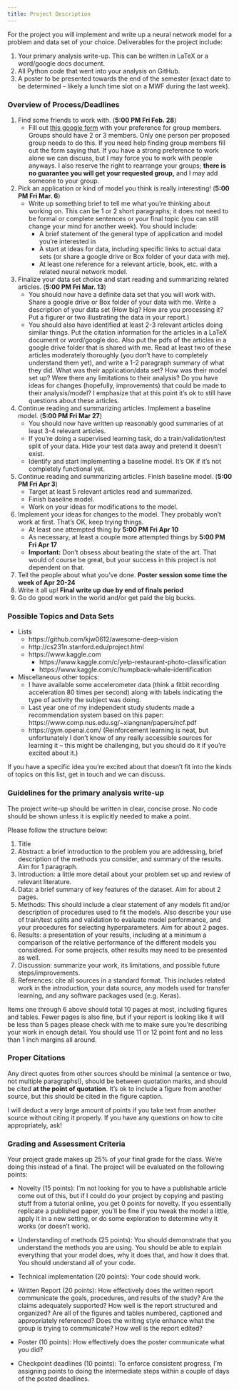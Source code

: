 ```yaml
---
title: Project Description
---
```


For the project you will implement and write up a neural network model for a problem and data set of your choice.  Deliverables for the project include:

 1. Your primary analysis write-up.  This can be written in LaTeX or a word/google docs document.
 2. All Python code that went into your analysis on GitHub.
 3. A poster to be presented towards the end of the semester (exact date to be determined -- likely a lunch time slot on a MWF during the last week).

### Overview of Process/Deadlines

1. Find some friends to work with. (**5:00 PM Fri Feb. 28**)
    * Fill out [this google form](https://docs.google.com/forms/d/e/1FAIpQLSdm7HjG6rlBBsGfWq-mcXy4b2RPiZxsKGgdwZQOyPSP5Ig9Yw/viewform?usp=sf_link) with your preference for group members.  Groups should have 2 or 3 members.  Only one person per proposed group needs to do this.  If you need help finding group members fill out the form saying that.  If you have a strong preference to work alone we can discuss, but I may force you to work with people anyways.  I also reserve the right to rearrange your groups; **there is no guarantee you will get your requested group,** and I may add someone to your group.
2. Pick an application or kind of model you think is really interesting! (**5:00 PM Fri Mar. 6**)
    * Write up something brief to tell me what you're thinking about working on.  This can be 1 or 2 short paragraphs; it does not need to be formal or complete sentences or your final topic (you can still change your mind for another week).  You should include:
        * A brief statement of the general type of application and model you're interested in
        * A start at ideas for data, including specific links to actual data sets (or share a google drive or Box folder of your data with me).
        * At least one reference for a relevant article, book, etc. with a related neural network model.
3. Finalize your data set choice and start reading and summarizing related articles. (**5:00 PM Fri Mar. 13**)
    * You should now have a definite data set that you will work with.  Share a google drive or Box folder of your data with me.  Write a description of your data set (How big?  How are you processing it?  Put a figurer or two illustrating the data in your report.)
    * You should also have identified at least 2-3 relevant articles doing similar things.  Put the citation information for the articles in a LaTeX document or word/google doc.  Also put the pdfs of the articles in a google drive folder that is shared with me.  Read at least two of these articles moderately thoroughly (you don't have to completely understand them yet), and write a 1-2 paragraph summary of what they did.  What was their application/data set?  How was their model set up?  Were there any limitations to their analysis?  Do you have ideas for changes (hopefully, improvements) that could be made to their analysis/model?  I emphasize that at this point it's ok to still have questions about these articles.
4. Continue reading and summarizing articles.  Implement a baseline model. (**5:00 PM Fri Mar 27**)
    * You should now have written up reasonably good summaries of at least 3-4 relevant articles.
    * If you're doing a supervised learning task, do a train/validation/test split of your data.  Hide your test data away and pretend it doesn't exist.
    * Identify and start implementing a baseline model.  It's OK if it's not completely functional yet.
5. Continue reading and summarizing articles.  Finish baseline model. (**5:00 PM Fri Apr 3**)
    * Target at least 5 relevant articles read and summarized.
    * Finish baseline model.
    * Work on your ideas for modifications to the model.
7. Implement your ideas for changes to the model.  They probably won't work at first.  That's OK, keep trying things.
    * At least one attempted thing by **5:00 PM Fri Apr 10**
    * As necessary, at least a couple more attempted things by **5:00 PM Fri Apr 17**
    * **Important:** Don't obsess about beating the state of the art.  That would of course be great, but your success in this project is not dependent on that.
8. Tell the people about what you've done.  **Poster session some time the week of Apr 20-24**
9. Write it all up! **Final write up due by end of finals period**
10. Go do good work in the world and/or get paid the big bucks.

### Possible Topics and Data Sets

 * Lists
    * https://github.com/kjw0612/awesome-deep-vision
    * http://cs231n.stanford.edu/project.html
    * https://www.kaggle.com
        * https://www.kaggle.com/c/yelp-restaurant-photo-classification
        * https://www.kaggle.com/c/humpback-whale-identification
 * Miscellaneous other topics:
    * I have available some accelerometer data (think a fitbit recording acceleration 80 times per second) along with labels indicating the type of activity the subject was doing.
    * Last year one of my independent study students made a recommendation system based on this paper: https://www.comp.nus.edu.sg/~xiangnan/papers/ncf.pdf
    * https://gym.openai.com/ (Reinforcement learning is neat, but unfortunately I don't know of any really accessible sources for learning it -- this might be challenging, but you should do it if you're excited about it.)

If you have a specific idea you're excited about that doesn't fit into the kinds of topics on this list, get in touch and we can discuss.

### Guidelines for the primary analysis write-up

The project write-up should be written in clear, concise prose.  No code should be shown unless it is explicitly needed to make a point.

Please follow the structure below:

1. Title
2. Abstract: a brief introduction to the problem you are addressing, brief description of the methods you consider, and summary of the results.  Aim for 1 paragraph.
3. Introduction: a little more detail about your problem set up and review of relevant literature.
4. Data: a brief summary of key features of the dataset.  Aim for about 2 pages.  
5. Methods: This should include a clear statement of any models fit and/or description of procedures used to fit the models.  Also describe your use of train/test splits and validation to evaluate model performance, and your procedures for selecting hyperparameters.  Aim for about 2 pages.
6. Results: a presentation of your results, including at a minimum a comparison of the relative performance of the different models you considered.  For some projects, other results may need to be presented as well.
7. Discussion: summarize your work, its limitations, and possible future steps/improvements.
8. References: cite all sources in a standard format.  This includes related work in the introduction, your data source, any models used for transfer learning, and any software packages used (e.g. Keras).

Items one through 6 above should total 10 pages at most, including figures and tables.  Fewer pages is also fine, but if your report is looking like it will be less than 5 pages please check with me to make sure you're describing your work in enough detail.  You should use 11 or 12 point font and no less than 1 inch margins all around.

### Proper Citations

Any direct quotes from other sources should be minimal (a sentence or two, not multiple paragraphs!), should be between quotation marks, and should be cited **at the point of quotation**.  It's ok to include a figure from another source, but this should be cited in the figure caption.

I will deduct a very large amount of points if you take text from another source without citing it properly.  If you have any questions on how to cite appropriately, ask!

### Grading and Assessment Criteria

Your project grade makes up 25% of your final grade for the class.  We're doing this instead of a final.  The project will be evaluated on the following points:

 * Novelty (15 points): I'm not looking for you to have a publishable article come out of this, but if I could do your project by copying and pasting stuff from a tutorial online, you get 0 points for novelty.  If you essentially replicate a published paper, you'll be fine if you tweak the model a little, apply it in a new setting, or do some exploration to determine why it works (or doesn't work).

 * Understanding of methods (25 points): You should demonstrate that you understand the methods you are using.  You should be able to explain everything that your model does, why it does that, and how it does that.  You should understand all of your code.

 * Technical implementation (20 points): Your code should work.

 * Written Report (20 points): How effectively does the written report communicate the goals, procedures, 
and results of the study?  Are the claims adequately supported? How well is the report structured and 
organized?  Are all of the figures and tables numbered, captioned and appropriately referenced?  Does the writing style enhance what the group is trying to communicate?  How well is the report edited?

 * Poster (10 points): How effectively does the poster communicate what you did?

 * Checkpoint deadlines (10 points): To enforce consistent progress, I'm assigning points to doing the intermediate steps within a couple of days of the posted deadlines.


